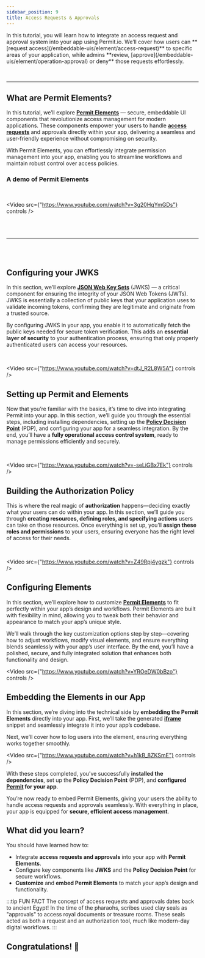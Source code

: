 ```yaml
---
sidebar_position: 9
title: Access Requests & Approvals
---
```


<p className="intro-paragraph">In this tutorial, you will learn how to integrate an access request and approval system into your app using Permit.io. We’ll
cover how users can **[request access](/embeddable-uis/element/access-request)** to specific areas of your
application, while admins **review, [approve](/embeddable-uis/element/operation-approval) or deny** those requests effortlessly. </p>


<br />

---


## What are Permit Elements?

In this tutorial, we’ll explore **[Permit Elements](/embeddable-uis/overview)** — secure, embeddable UI
components that revolutionize access management for modern applications. These components empower your users to handle **[access
requests](/embeddable-uis/element/access-request)** and approvals directly within your app, delivering a
seamless and user-friendly experience without compromising on security.

With Permit Elements, you can effortlessly integrate permission management into your app, enabling you to streamline workflows
and maintain robust control over access policies.

### A demo of Permit Elements

<br />

<Video src={"https://www.youtube.com/watch?v=3g20HqYmGDs"} controls />

<br />
<br />

---

<br />
<br />

<TimelineWrapper>
<TimelineStep>

## Configuring your JWKS

In this section, we’ll explore **[JSON Web Key Sets](/embeddable-uis/embedding-elements#configuring-jwks-for-your-environment)** (JWKS) —
a critical component for ensuring the integrity of your JSON Web Tokens (JWTs). JWKS is essentially a collection of public keys
that your application uses to validate incoming tokens, confirming they are legitimate and originate from a trusted source.

By configuring JWKS in your app, you enable it to automatically fetch the public keys needed for secure token verification.
This adds an **essential layer of security** to your authentication process, ensuring that only properly authenticated users can
access your resources.

<br />

<Video src={"https://www.youtube.com/watch?v=dtJ_R2L8W5A"} controls />

</TimelineStep>
<TimelineStep>

## Setting up Permit and Elements

Now that you’re familiar with the basics, it’s time to dive into integrating Permit into your app. In this section, we’ll
guide you through the essential steps, including installing dependencies, setting up the **[Policy Decision Point](/overview/glossary/#pdp)** (PDP), and
configuring your app for a seamless integration. By the end, you’ll have a **fully operational access control system**, ready to
manage permissions efficiently and securely.

<br />

<Video src={"https://www.youtube.com/watch?v=-seLiGBx7Ek"} controls />

</TimelineStep>
<TimelineStep>

## Building the Authorization Policy

This is where the real magic of **authorization** happens—deciding exactly what your users can do within your app. In this
section, we’ll guide you through **creating resources, defining roles, and specifying actions** users can take on those resources.
Once everything is set up, you’ll **assign these roles and permissions** to your users, ensuring everyone has the right level of
access for their needs.

<br />

<Video src={"https://www.youtube.com/watch?v=Z49Rpj4ygzk"} controls />

</TimelineStep>
<TimelineStep>

## Configuring Elements

In this section, we’ll explore how to customize **[Permit Elements](/embeddable-uis/overview)** to fit
perfectly within your app’s design and workflows. Permit Elements are built with flexibility in mind, allowing you to tweak
both their behavior and appearance to match your app’s unique style.

We’ll walk through the key customization options step by step—covering how to adjust workflows, modify visual elements, and
ensure everything blends seamlessly with your app’s user interface. By the end, you’ll have a polished, secure, and fully
integrated solution that enhances both functionality and design.

<Video src={"https://www.youtube.com/watch?v=YROeDW0bBzo"} controls />

</TimelineStep>
<TimelineStep>

## Embedding the Elements in our App

In this section, we’re diving into the technical side by **embedding the Permit Elements** directly into your app. First, we’ll take
the generated **[iframe](/embeddable-uis/element/access-request#creating-an-iframe)** snippet and
seamlessly integrate it into your app’s codebase.

Next, we’ll cover how to log users into the element, ensuring everything works together smoothly.

<Video src={"https://www.youtube.com/watch?v=h1kB_8ZKSmE"} controls />

</TimelineStep>
</TimelineWrapper>

With these steps completed, you’ve successfully **installed the dependencies**, set up the **Policy Decision Point** (PDP),
and **configured [Permit](https://app.permit.io) for your app**.

You’re now ready to embed Permit Elements, giving your users the ability to handle access
requests and approvals seamlessly. With everything in place, your app is equipped for **secure, efficient access management**.

## What did you learn?

You should have learned how to:

- Integrate **access requests and approvals** into your app with **Permit Elements**.
- Configure key components like **JWKS** and the **Policy Decision Point** for secure workflows.
- **Customize** and **embed Permit Elements** to match your app’s design and functionality.

:::tip FUN FACT
The concept of access requests and approvals dates back to ancient Egypt! In the time of the pharaohs, scribes used clay seals
as "approvals" to access royal documents or treasure rooms. These seals acted as both a request and an authorization tool, much
like modern-day digital workflows.
:::

<WhatsNext progress={100} customText="You have officially mastered all walkthroughs.">
  <h2>Congratulations! 🎉</h2>
</WhatsNext>
